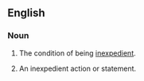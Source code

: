 ==English==

===Noun===
{{en-noun|~}}

# {{lb|en|uncountable}} The condition of being [[inexpedient]].
# {{lb|en|countable}} An inexpedient action or statement.
